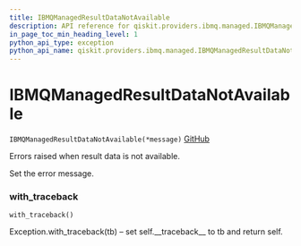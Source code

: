 ```yaml
---
title: IBMQManagedResultDataNotAvailable
description: API reference for qiskit.providers.ibmq.managed.IBMQManagedResultDataNotAvailable
in_page_toc_min_heading_level: 1
python_api_type: exception
python_api_name: qiskit.providers.ibmq.managed.IBMQManagedResultDataNotAvailable
---
```


# IBMQManagedResultDataNotAvailable

<span id="qiskit.providers.ibmq.managed.IBMQManagedResultDataNotAvailable" />

`IBMQManagedResultDataNotAvailable(*message)` [GitHub](https://github.com/qiskit/qiskit-ibmq-provider/tree/stable/0.7/qiskit/providers/ibmq/managed/exceptions.py "view source code")

Errors raised when result data is not available.

Set the error message.

### with\_traceback

<span id="qiskit.providers.ibmq.managed.IBMQManagedResultDataNotAvailable.with_traceback" />

`with_traceback()`

Exception.with\_traceback(tb) – set self.\_\_traceback\_\_ to tb and return self.

